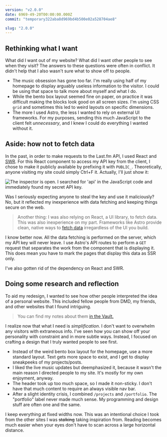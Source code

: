 ```yaml
---
version: "v2.0.0"
date: 6969-49-20T00:00:00.000Z
commit: "temporary322aba8d969bd4b500e02a528704ae8"

slug: "2.0.0"
---
```


## Rethinking what I want

What did I want out of my website? What did I want other people to see when they visit? The answers to these questions were often in conflict. It didn't help that I also wasn't sure what to show off to people.

- The music obsession has gone too far. I'm really using half of my homepage to display arguably useless information to the visitor. I could be using that space to talk more about myself and what I do.
- While the bento box layout seemed fine on paper, on practice it was difficult making the blocks look good on all screen sizes. I'm using CSS `grid` and sometimes this led to weird layouts on specific dimensions.
- The more I used Astro, the less I wanted to rely on external UI frameworks. For my purposes, sending this much JavaScript to the client felt _unnecessary_, and I knew I could do everything I wanted without it.

## Aside: how not to fetch data

In the past, in order to make requests to the Last.fm API, I used React and [SWR](https://swr.vercel.app/). For this React component to access my API key from the client, I chose to make it publicly available by prefixing it with `PUBLIC_`. Theoretically, anyone visiting my site could simply Ctrl+F it. Actually, I'll just show it:

![The inspector is open. I searched for 'api' in the JavaScript code and immediately found my secret API key.](./v2-api.png)

Was I seriously expecting anyone to steal the key and use it maliciously? No, but it reflected my inexperience with data fetching and keeping things secure on the web.

> Another thing: I was also relying on React, a UI library, to fetch data. This was also inexperience on my part. Frameworks like Astro provide clean, native ways to [fetch data](https://docs.astro.build/en/guides/data-fetching/) irregardless of the UI you build.

I know better now. All the data fetching is performed on the server, which my API key will never leave. I use Astro's API routes to perform a `GET` request that separates the work from the component that is displaying it. This does mean you have to mark the pages that display this data as SSR only.

I've also gotten rid of the dependency on React and SWR.

## Doing some research and reflection

To aid my redesign, I wanted to see how other people interpreted the idea of a personal website. This included fellow people from DMD, my friends, and other websites that I found intriguing.

> You can find my notes about them [in the Vault.](https://vault.charleszw.com/Notes/Websites)

I realize now that what I need is _simplification_. I don't want to overwhelm any visitors with extraneous info. I've seen how you can show off your personality with constraint and in more subtle ways. Instead, I focused on crafting a design that I truly wanted people to see first.

- Instead of the weird bento box layout for the homepage, use a more standard layout. Text gets more space to exist, and I get to display sneakpeeks of my projects/posts.
- I liked the live music updates but deemphasized it, because it wasn't the main reason I directed people to my site. It's mostly for my own enjoyment, anyway.
- The header took up too much space, so I made it non-sticky. I don't have that much content to require an always visible nav bar.
- After a slight identity crisis, I combined `/projects` and `/portfolio`. The "portfolio" label never made much sense. My programming and design stuff are often one and the same.

I keep everything at fixed widths now. This was an intentional choice I took from the other sites I was ~~stalking~~ taking inspiration from. Reading becomes much easier when your eyes don't have to scan across a large horizontal distance.
